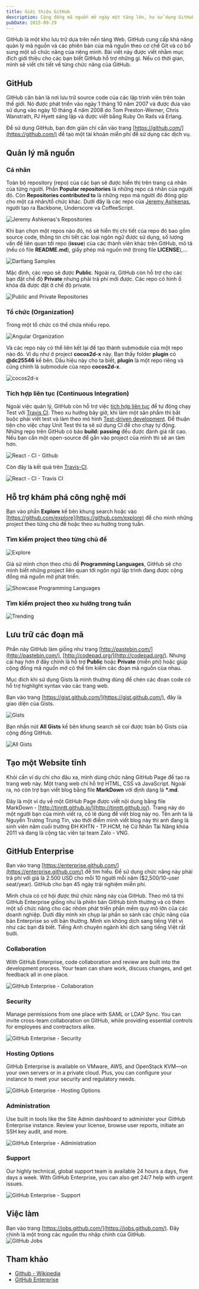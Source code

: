 ```yaml
---
title: Giới thiệu GitHub
description: Cộng đồng mã nguồn mở ngày một tăng lên, họ sử dụng GitHub như là mạng xã hội dành cho giới lập trình viên với khoảng 3,4 triệu người dùng và 16,7 triệu repo.
pubDate: 2015-09-29
---
```


GitHub là một kho lưu trữ dựa trên nền tảng Web. GitHub cung cấp khả năng quản lý mã nguồn và các phiên bản của mã nguồn theo cơ chế Git và có bổ sung một số chức năng của riêng mình. Bài viết này được viết nhằm mục đích giới thiệu cho các bạn biết GitHub hỗ trợ những gì. Nếu có thời gian, mình sẽ viết chi tiết về từng chức năng của GitHub.

## GitHub

GitHub căn bản là nơi lưu trữ source code của các lập trình viên trên toàn thế giới. Nó được phát triển vào ngày 1 tháng 10 năm 2007 và được đưa vào sử dụng vào ngày 10 tháng 4 năm 2008 do Tom Preston-Werner, Chris Wanstrath, PJ Hyett sáng lập và được viết bằng Ruby On Rails và Erlang.

Để sử dụng GitHub, bạn đơn giản chỉ cần vào trang [https://github.com/](https://github.com/) để tạo một tài khoản miễn phí để sử dụng các dịch vụ.

## Quản lý mã nguồn

### Cá nhân

Toàn bộ repository (repo) của các bạn sẽ được hiển thị trên trang cá nhân của từng người. Phần **Popular repositories** là những repo cá nhân của người đó. Còn **Repositories contributed to** là những repo mà người đó đóng góp cho một cá nhân/tổ chức khác. Dưới đây là các repo của [Jeremy Ashkenas](https://github.com/jashkenas), người tạo ra Backbone, Underscore và CoffeeScript.

![Jeremy Ashkenas's Repositories](../../assets/tutorials/gioi-thieu-github/jashkenas.png)

Khi bạn chọn một repos nào đó, nó sẽ hiển thị chi tiết của repo đó bao gồm source code, thông tin chi tiết các loại ngôn ngữ được sử dụng, số lượng vấn đề liên quan tới repo (**issue**) của các thành viên khác trên GitHub, mô tả (nếu có file **README.md**), giấy phép mã nguồn mở (trong file **LICENSE**),...

![Dartlang Samples](../../assets/tutorials/gioi-thieu-github/dart-samples.png)

Mặc định, các repo sẽ được **Public**. Ngoài ra, GitHub còn hỗ trợ cho các bạn đặt chế độ **Private** nhưng phải trả phí mới được. Các repo có hình ổ khóa đã được đặt ở chế độ private.

![Public and Private Repositories](../../assets/tutorials/gioi-thieu-github/public-private-repositories.png)

### Tổ chức (Organization)

Trong một tổ chức có thể chứa nhiều repo.

![Angular Organization](../../assets/tutorials/gioi-thieu-github/angular-organization.png)

Và các repo này có thể liên kết lại để tạo thành submodule của một repo nào đó. Ví dụ như ở project **cocos2d-x** này. Bạn thấy folder **plugin** có **@dc25546** kế bên. Dấu hiệu này cho ta biết, **plugin** là một repo riêng và cũng chính là submodule của repo **cocos2d-x**.

![cocos2d-x](../../assets/tutorials/gioi-thieu-github/cocos2d-x.png)

### Tích hợp liên tục (Continuous Integration)

Ngoài việc quản lý, GitHub còn hỗ trợ việc [tích hợp liên tục](https://en.wikipedia.org/wiki/Continuous_integration) để tự động chạy Test với [Travis CI](https://travis-ci.org/). Theo xu hướng bây giờ, khi làm một sản phẩm thì bắt buộc phải viết test và làm theo mô hình [Test-driven development](https://en.wikipedia.org/wiki/Test-driven_development). Để thuận tiện cho việc chạy Unit Test thì ta sẽ sử dụng CI để cho chạy tự động. Những repo trên GitHub có báo **build: passing** đều được đánh giá rất cao. Nếu bạn cần một open-source để gắn vào project của mình thì sẽ an tâm hơn.

![React - CI - Github](../../assets/tutorials/gioi-thieu-github/github-react.png)

Còn đây là kết quả trên [Travis-CI](https://travis-ci.org/facebook/react).

![React - CI - Travis CI](../../assets/tutorials/gioi-thieu-github/travis-react.png)

## Hỗ trợ khám phá công nghệ mới

Bạn vào phần **Explore** kế bên khung search hoặc vào [https://github.com/explore](https://github.com/explore) để cho mình những project theo từng chủ đề hoặc theo xu hướng trong tuần.

### Tìm kiếm project theo từng chủ đề

![Explore](../../assets/tutorials/gioi-thieu-github/explore.png)

Giả sử mình chọn theo chủ đề **Programming Languages**, GitHub sẽ cho mình biết những project liên quan tới ngôn ngữ lập trình đang được cộng đồng mã nguồn mở phát triển.

![Showcase Programming Languages](../../assets/tutorials/gioi-thieu-github/showcase-programming-language.png)

### Tìm kiếm project theo xu hướng trong tuần

![Trending](../../assets/tutorials/gioi-thieu-github/trending.png)

## Lưu trữ các đoạn mã

Phần này GitHub làm giống như trang [http://pastebin.com/](http://pastebin.com/), [http://codepad.org/](http://codepad.org/). Nhưng cái hay hơn ở đây chính là hỗ trợ **Public** hoặc **Private** (miễn phí) hoặc giúp cộng đồng mã nguồn mở có thể tìm kiếm các đoạn mã nguồn của nhau.

Mục đích khi sử dụng Gists là mình thường dùng để chèn các đoạn code có hỗ trợ highlight syntax vào các trang web.

Bạn vào trang [https://gist.github.com/](https://gist.github.com/), đây là giao diện của Gists.

![Gists](../../assets/tutorials/gioi-thieu-github/gists.png)

Bạn nhấn nút **All Gists** kế bên khung search sẽ coi được toàn bộ Gists của cộng đồng GitHub.

![All Gists](../../assets/tutorials/gioi-thieu-github/all-gists.png)

## Tạo một Website tĩnh

Khỏi cần ví dụ chi cho đâu xa, mình dùng chức năng GitHub Page để tạo ra trang web này. Một trang web chỉ hỗ trợ HTML, CSS và JavaScript. Ngoài ra, nó còn trợ bạn viết blog bằng file **MarkDown** với định dạng là **\*.md**.

Đây là một ví dụ về một GitHub Page được viết nội dung bằng file MarkDown - [http://tinntt.github.io/](http://tinntt.github.io/). Trang này do một người bạn của mình viết ra, có lẽ dùng để viết blog này nọ. Tên anh ta là Nguyễn Trương Trung Tín, vào thời điểm mình viết blog này thì anh đang là sinh viên năm cuối trường ĐH KHTN - TP.HCM, hệ Cử Nhân Tài Năng khóa 2011 và đang là cộng tác viên tại team Zalo - VNG.

## GitHub Enterprise

Bạn vào trang [https://enterprise.github.com/](https://enterprise.github.com/) để tìm hiểu. Để sử dụng chức năng này phải trả phí với giá là 2.500 USD cho mỗi 10 người mỗi năm ($2,500/10-user seat/year). GitHub cho bạn 45 ngày trải nghiệm miễn phí.

Mình chưa có cơ hội được thử chức năng này của GitHub. Theo mô tả thì GitHub Enterprise giống như là phiên bản GitHub bình thường và có thêm một số chức năng cho các nhóm phát triển phần mềm quy mô lớn của các doanh nghiệp. Dưới đây mình xin chụp lại phần so sánh các chức năng của bản Enterprise so với bản thường. Mình xin không dịch sang tiếng Việt vì như các bạn đã biết. Tiếng Anh chuyên ngành khi dịch sang tiếng Việt rất bưởi.

### Collaboration

With GitHub Enterprise, code collaboration and review are built into the development process. Your team can share work, discuss changes, and get feedback all in one place.

![GitHub Enterprise - Collaboration](../../assets/tutorials/gioi-thieu-github/collaboration.png)

### Security

Manage permissions from one place with SAML or LDAP Sync. You can invite cross-team collaboration on GitHub, while providing essential controls for employees and contractors alike.

![GitHub Enterprise - Security](../../assets/tutorials/gioi-thieu-github/security.png)

### Hosting Options

GitHub Enterprise is available on VMware, AWS, and OpenStack KVM—on your own servers or in a private cloud. Plus, you can configure your instance to meet your security and regulatory needs.

![GitHub Enterprise - Hosting Options](../../assets/tutorials/gioi-thieu-github/hosting-options.png)

### Administration

Use built in tools like the Site Admin dashboard to administer your GitHub Enterprise instance. Review your license, browse user reports, initiate an SSH key audit, and more.

![GitHub Enterprise - Administration](../../assets/tutorials/gioi-thieu-github/administrator.png)

### Support

Our highly technical, global support team is available 24 hours a days, five days a week. With GitHub Enterprise, you can also get 24/7 help with urgent issues.

![GitHub Enterprise - Support](../../assets/tutorials/gioi-thieu-github/support.png)

## Việc làm

Bạn vào trang [https://jobs.github.com/](https://jobs.github.com/). Đây chính là một trong các nguồn thu nhập chính của GitHub.  
![GitHub Jobs](../../assets/tutorials/gioi-thieu-github/github-jobs.png)

## Tham khảo

- [Github - Wikipedia](http://en.wikipedia.org/wiki/GitHub)
- [GitHub Enterprise](https://enterprise.github.com/)
